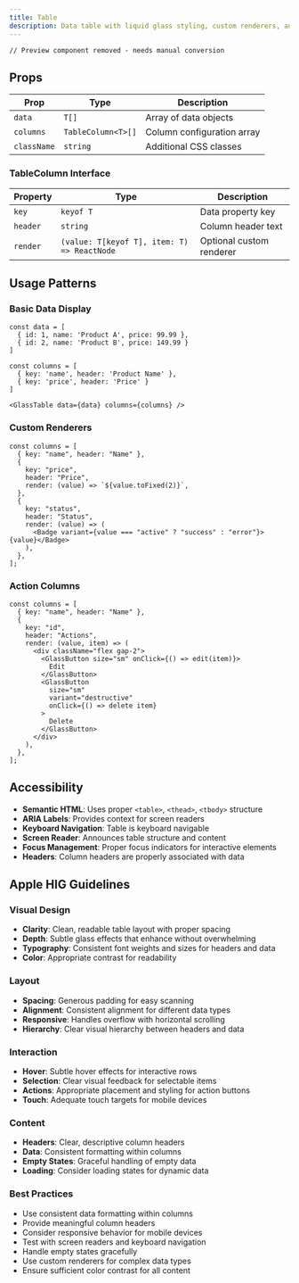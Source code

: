 ```yaml
---
title: Table
description: Data table with liquid glass styling, custom renderers, and responsive design.
---
```



```tsx
// Preview component removed - needs manual conversion
```

## Props

| Prop        | Type               | Description                |
| ----------- | ------------------ | -------------------------- |
| `data`      | `T[]`              | Array of data objects      |
| `columns`   | `TableColumn<T>[]` | Column configuration array |
| `className` | `string`           | Additional CSS classes     |

### TableColumn Interface

| Property | Type                                        | Description              |
| -------- | ------------------------------------------- | ------------------------ |
| `key`    | `keyof T`                                   | Data property key        |
| `header` | `string`                                    | Column header text       |
| `render` | `(value: T[keyof T], item: T) => ReactNode` | Optional custom renderer |

## Usage Patterns

### Basic Data Display

```tsx
const data = [
  { id: 1, name: 'Product A', price: 99.99 },
  { id: 2, name: 'Product B', price: 149.99 }
]

const columns = [
  { key: 'name', header: 'Product Name' },
  { key: 'price', header: 'Price' }
]

<GlassTable data={data} columns={columns} />
```

### Custom Renderers

```tsx
const columns = [
  { key: "name", header: "Name" },
  {
    key: "price",
    header: "Price",
    render: (value) => `${value.toFixed(2)}`,
  },
  {
    key: "status",
    header: "Status",
    render: (value) => (
      <Badge variant={value === "active" ? "success" : "error"}>{value}</Badge>
    ),
  },
];
```

### Action Columns

```tsx
const columns = [
  { key: "name", header: "Name" },
  {
    key: "id",
    header: "Actions",
    render: (value, item) => (
      <div className="flex gap-2">
        <GlassButton size="sm" onClick={() => edit(item)}>
          Edit
        </GlassButton>
        <GlassButton
          size="sm"
          variant="destructive"
          onClick={() => delete item}
        >
          Delete
        </GlassButton>
      </div>
    ),
  },
];
```

## Accessibility

- **Semantic HTML**: Uses proper `<table>`, `<thead>`, `<tbody>` structure
- **ARIA Labels**: Provides context for screen readers
- **Keyboard Navigation**: Table is keyboard navigable
- **Screen Reader**: Announces table structure and content
- **Focus Management**: Proper focus indicators for interactive elements
- **Headers**: Column headers are properly associated with data

## Apple HIG Guidelines

### Visual Design

- **Clarity**: Clean, readable table layout with proper spacing
- **Depth**: Subtle glass effects that enhance without overwhelming
- **Typography**: Consistent font weights and sizes for headers and data
- **Color**: Appropriate contrast for readability

### Layout

- **Spacing**: Generous padding for easy scanning
- **Alignment**: Consistent alignment for different data types
- **Responsive**: Handles overflow with horizontal scrolling
- **Hierarchy**: Clear visual hierarchy between headers and data

### Interaction

- **Hover**: Subtle hover effects for interactive rows
- **Selection**: Clear visual feedback for selectable items
- **Actions**: Appropriate placement and styling for action buttons
- **Touch**: Adequate touch targets for mobile devices

### Content

- **Headers**: Clear, descriptive column headers
- **Data**: Consistent formatting within columns
- **Empty States**: Graceful handling of empty data
- **Loading**: Consider loading states for dynamic data

### Best Practices

- Use consistent data formatting within columns
- Provide meaningful column headers
- Consider responsive behavior for mobile devices
- Test with screen readers and keyboard navigation
- Handle empty states gracefully
- Use custom renderers for complex data types
- Ensure sufficient color contrast for all content
